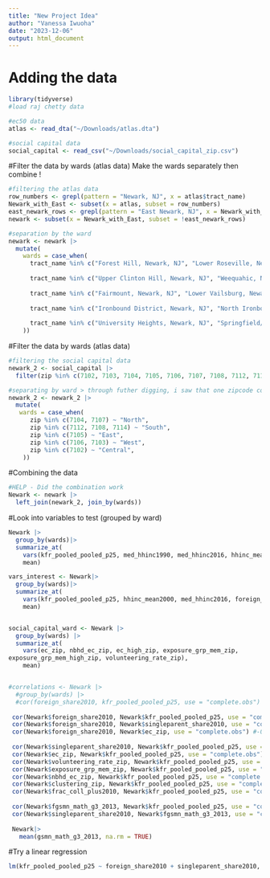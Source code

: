 ```yaml
---
title: "New Project Idea"
author: "Vanessa Iwuoha"
date: "2023-12-06"
output: html_document
---
```


# Adding the data 

```r
library(tidyverse)
#load raj chetty data

#ec50 data 
atlas <- read_dta("~/Downloads/atlas.dta")

#social capital data
social_capital <- read_csv("~/Downloads/social_capital_zip.csv")

```


#Filter the data by wards (atlas data)
Make the wards separately then combine !
```r
#filtering the atlas data 
row_numbers <- grepl(pattern = "Newark, NJ", x = atlas$tract_name)
Newark_with_East <- subset(x = atlas, subset = row_numbers)
east_newark_rows <- grepl(pattern = "East Newark, NJ", x = Newark_with_East$tract_name)
newark <- subset(x = Newark_with_East, subset = !east_newark_rows)

#separation by the ward
newark <- newark |>
  mutate(
    wards = case_when(
      tract_name %in% c("Forest Hill, Newark, NJ", "Lower Roseville, Newark, NJ", "Upper Roseville, Newark, NJ", "Mount Pleasant/Lower Broadway, Newark, NJ", "North Broadway, Newark, NJ", "Seventh Avenue, Newark, NJ") ~ "North",
      
      tract_name %in% c("Upper Clinton Hill, Newark, NJ", "Weequahic, Newark, NJ", "Dayton/Weequahic Park, Newark, NJ", "South Broad Street, Newark, NJ") ~ "South",
      
      tract_name %in% c("Fairmount, Newark, NJ", "Lower Vailsburg, Newark, NJ", "Upper Vailsburg, Newark, NJ", "West Side, Newark, NJ") ~ "West",
      
      tract_name %in% c("Ironbound District, Newark, NJ", "North Ironbound, Newark, NJ") ~ "East",
      
      tract_name %in% c("University Heights, Newark, NJ", "Springfield/Belmont, Newark, NJ", "Central Business District, Newark, NJ", "University Heights, Newark, NJ") ~ "Central", 
    ))

```


#Filter the data by wards (atlas data)

```r
#filtering the social capital data
newark_2 <- social_capital |>
  filter(zip %in% c(7102, 7103, 7104, 7105, 7106, 7107, 7108, 7112, 7114))

#separating by ward > through futher digging, i saw that one zipcode could contain many neighborhoods
newark_2 <- newark_2 |>
  mutate(
   wards = case_when( 
      zip %in% c(7104, 7107) ~ "North",
      zip %in% c(7112, 7108, 7114) ~ "South",
      zip %in% c(7105) ~ "East",
      zip %in% c(7106, 7103) ~ "West",
      zip %in% c(7102) ~ "Central",
    ))
```

#Combining the data 

```r
#HELP - Did the combination work
Newark <- newark |>
  left_join(newark_2, join_by(wards))
```

#Look into variables to test (grouped by ward)

```r
Newark |>
  group_by(wards)|>
  summarize_at(
    vars(kfr_pooled_pooled_p25, med_hhinc1990, med_hhinc2016, hhinc_mean2000, frac_coll_plus2000, frac_coll_plus2010, foreign_share2010, share_black2010, share_hisp2010, share_white2010, gsmn_math_g3_2013, singleparent_share1990, singleparent_share2000, singleparent_share2010, emp2000, popdensity2000, popdensity2010),
    mean)

vars_interest <- Newark|>
  group_by(wards)|>
  summarize_at(
    vars(kfr_pooled_pooled_p25, hhinc_mean2000, med_hhinc2016, foreign_share2010, share_black2010, share_hisp2010, share_white2010,frac_coll_plus2010,singleparent_share2010, gsmn_math_g3_2013, emp2000,popdensity2010),
    mean)


social_capital_ward <- Newark |>
  group_by(wards) |>
  summarize_at(
    vars(ec_zip, nbhd_ec_zip, ec_high_zip, exposure_grp_mem_zip, 
exposure_grp_mem_high_zip, volunteering_rate_zip),
    mean)


#correlations <- Newark |>
  #group_by(wards) |>
  #cor(foreign_share2010, kfr_pooled_pooled_p25, use = "complete.obs")
  
 cor(Newark$foreign_share2010, Newark$kfr_pooled_pooled_p25, use = "complete.obs") #0.8285084
 cor(Newark$foreign_share2010, Newark$singleparent_share2010, use = "complete.obs") #-0.5843314
 cor(Newark$foreign_share2010, Newark$ec_zip, use = "complete.obs") #-0.2888062
 
 cor(Newark$singleparent_share2010, Newark$kfr_pooled_pooled_p25, use = "complete.obs") #-0.6393986
 cor(Newark$ec_zip, Newark$kfr_pooled_pooled_p25, use = "complete.obs") #-0.359715
 cor(Newark$volunteering_rate_zip, Newark$kfr_pooled_pooled_p25, use = "complete.obs") #-0.3386356
 cor(Newark$exposure_grp_mem_zip, Newark$kfr_pooled_pooled_p25, use = "complete.obs") #-0.5087451
 cor(Newark$nbhd_ec_zip, Newark$kfr_pooled_pooled_p25, use = "complete.obs") #-0.3311841
 cor(Newark$clustering_zip, Newark$kfr_pooled_pooled_p25, use = "complete.obs") #0.4364739
 cor(Newark$frac_coll_plus2010, Newark$kfr_pooled_pooled_p25, use = "complete.obs") #0.003872987
 
 cor(Newark$fgsmn_math_g3_2013, Newark$kfr_pooled_pooled_p25, use = "complete.obs")
 cor(Newark$singleparent_share2010, Newark$fgsmn_math_g3_2013, use = "complete.obs")
 
 Newark|>
   mean(gsmn_math_g3_2013, na.rm = TRUE)

```

#Try a linear regression

```r
lm(kfr_pooled_pooled_p25 ~ foreign_share2010 + singleparent_share2010, Data = Newark )
```

